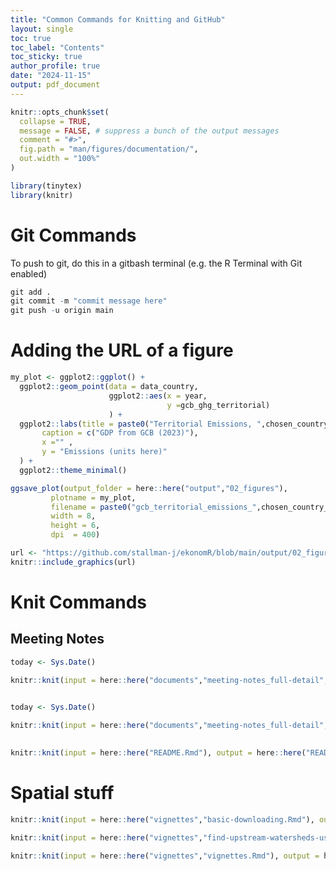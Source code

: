 ```yaml
---
title: "Common Commands for Knitting and GitHub"
layout: single
toc: true
toc_label: "Contents"
toc_sticky: true
author_profile: true
date: "2024-11-15"
output: pdf_document
---
```




```r
knitr::opts_chunk$set(
  collapse = TRUE,
  message = FALSE, # suppress a bunch of the output messages
  comment = "#>",
  fig.path = "man/figures/documentation/",
  out.width = "100%"
)

library(tinytex)
library(knitr)
```

# Git Commands

To push to git, do this in a gitbash terminal (e.g. the R Terminal with Git enabled)

``` r
git add .
git commit -m "commit message here"
git push -u origin main

```

# Adding the URL of a figure

```r
my_plot <- ggplot2::ggplot() + 
  ggplot2::geom_point(data = data_country,
                      ggplot2::aes(x = year, 
                                   y =gcb_ghg_territorial)
                      ) +
  ggplot2::labs(title = paste0("Territorial Emissions, ",chosen_country_name),
       caption = c("GDP from GCB (2023)"),
       x ="" ,
       y = "Emissions (units here)"
  ) + 
  ggplot2::theme_minimal()


```

```r
ggsave_plot(output_folder = here::here("output","02_figures"),
         plotname = my_plot,
         filename = paste0("gcb_territorial_emissions_",chosen_country_name,"_plot-03.png"),
         width = 8,
         height = 6,
         dpi  = 400)
```

```r
url <- "https://github.com/stallman-j/ekonomR/blob/main/output/02_figures/gcb_territorial_emissions_China_plot-03.png?raw=true"
knitr::include_graphics(url)

```

# Knit Commands

## Meeting Notes
``` r
today <- Sys.Date()

knitr::knit(input = here::here("documents","meeting-notes_full-detail","IDB-Yale_condensed-meeting-notes.Rmd"), output = here::here("documents",paste0("IDB-Yale_condensed-meeting-notes_updated_",today,".pdf")))
            
```
``` r
today <- Sys.Date()

knitr::knit(input = here::here("documents","meeting-notes_full-detail","IDB-Yale_condensed-meeting-notes.Rmd"), output = here::here("documents",paste0("IDB-Yale_condensed-meeting-notes_updated_",today,".pdf")))
            
```

``` r
knitr::knit(input = here::here("README.Rmd"), output = here::here("README.md"))
```

# Spatial stuff


``` r
knitr::knit(input = here::here("vignettes","basic-downloading.Rmd"), output = here::here("vignettes","basic-downloading.md"))

knitr::knit(input = here::here("vignettes","find-upstream-watersheds-us.Rmd"), output = here::here("vignettes","find-upstream-watersheds-us.md"))

knitr::knit(input = here::here("vignettes","vignettes.Rmd"), output = here::here("vignettes","vignettes.md"))
```
